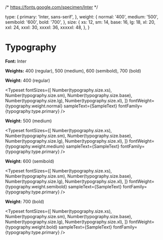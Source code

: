 /* https://fonts.google.com/specimen/Inter */

<Meta title="Typography" />

  type: {
    primary: 'Inter, sans-serif',
  },
  weight: {
    normal: '400',
    medium: '500',
    semibold: '600',
    bold: '700',
  },
  size: {
    xs: 12,
    sm: 14,
    base: 16,
    lg: 18,
    xl: 20,
    xxl: 24,
    xxxl: 30,
    xxxxl: 36,
    xxxxxl: 48,
  },
}


# Typography

**Font:** Inter

**Weights:** 400 (regular), 500 (medium), 600 (semibold), 700 (bold)

**Weight:** 400 (regular)

<Typeset
  fontSizes={[
    Number(typography.size.xs),
    Number(typography.size.sm),
    Number(typography.size.base),
    Number(typography.size.lg),
    Number(typography.size.xl),
  ]}
  fontWeight={typography.weight.normal}
  sampleText={SampleText}
  fontFamily={typography.type.primary}
/>

**Weight:** 500 (medium)

<Typeset
  fontSizes={[
    Number(typography.size.xs),
    Number(typography.size.sm),
    Number(typography.size.base),
    Number(typography.size.lg),
    Number(typography.size.xl),
  ]}
  fontWeight={typography.weight.medium}
  sampleText={SampleText}
  fontFamily={typography.type.primary}
/>

**Weight:** 600 (semibold)

<Typeset
  fontSizes={[
    Number(typography.size.xs),
    Number(typography.size.sm),
    Number(typography.size.base),
    Number(typography.size.lg),
    Number(typography.size.xl),
  ]}
  fontWeight={typography.weight.semibold}
  sampleText={SampleText}
  fontFamily={typography.type.primary}
/>

**Weight:** 700 (bold)

<Typeset
  fontSizes={[
    Number(typography.size.xs),
    Number(typography.size.sm),
    Number(typography.size.base),
    Number(typography.size.lg),
    Number(typography.size.xl),
  ]}
  fontWeight={typography.weight.bold}
  sampleText={SampleText}
  fontFamily={typography.type.primary}
/>
